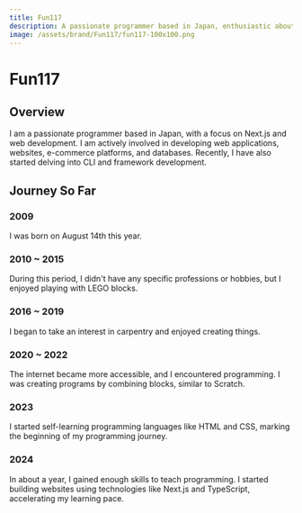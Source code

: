 ```yaml
---
title: Fun117
description: A passionate programmer based in Japan, enthusiastic about Next.js and focused on web development.
image: /assets/brand/Fun117/fun117-100x100.png
---
```



<div className="flex flex-wrap justify-center items-center gap-2 md:gap-4">
  <Logo width="152" height="152" />
  <h1 className="headline italic text-4xl font-bold">Fun117</h1>
</div>

## Overview

I am a passionate programmer based in Japan, with a focus on Next.js and web development. I am actively involved in developing web applications, websites, e-commerce platforms, and databases. Recently, I have also started delving into CLI and framework development.

## Journey So Far

<Steps>

### 2009

I was born on August 14th this year.

### 2010 ~ 2015

During this period, I didn't have any specific professions or hobbies, but I enjoyed playing with LEGO blocks.

### 2016 ~ 2019

I began to take an interest in carpentry and enjoyed creating things.

### 2020 ~ 2022

The internet became more accessible, and I encountered programming. I was creating programs by combining blocks, similar to Scratch.

### 2023

I started self-learning programming languages like HTML and CSS, marking the beginning of my programming journey.

### 2024

In about a year, I gained enough skills to teach programming. I started building websites using technologies like Next.js and TypeScript, accelerating my learning pace.

</Steps>
